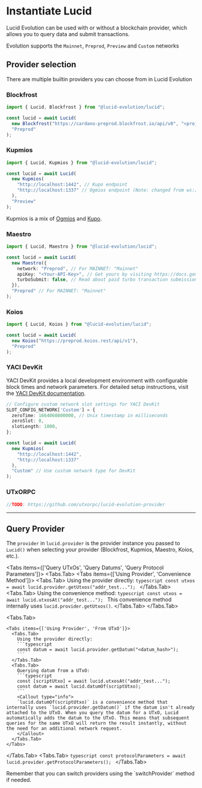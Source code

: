 
# Instantiate Lucid

Lucid Evolution can be used with or without a blockchain provider, which allows you to query data and submit transactions.

Evolution supports the `Mainnet`, `Preprod`, `Preview` and `Custom` networks

## Provider selection

There are multiple builtin providers you can choose from in Lucid Evolution

### Blockfrost

```typescript
import { Lucid, Blockfrost } from "@lucid-evolution/lucid";

const lucid = await Lucid(
  new Blockfrost("https://cardano-preprod.blockfrost.io/api/v0", "<projectId>"),
  "Preprod"
);
```

### Kupmios

```typescript
import { Lucid, Kupmios } from "@lucid-evolution/lucid";

const lucid = await Lucid(
  new Kupmios(
    "http://localhost:1442", // Kupo endpoint
    "http://localhost:1337" // Ogmios endpoint (Note: changed from ws:// to http:// in a release 1 month ago)
  ),
  "Preview"
);
```
Kupmios is a mix of [Ogmios](https://ogmios.dev/) and [Kupo](https://cardanosolutions.github.io/kupo/).


### Maestro
```typescript
import { Lucid, Maestro } from "@lucid-evolution/lucid";

const lucid = await Lucid(
  new Maestro({
    network: "Preprod", // For MAINNET: "Mainnet"
    apiKey: "<Your-API-Key>", // Get yours by visiting https://docs.gomaestro.org/docs/Getting-started/Sign-up-login
    turboSubmit: false, // Read about paid turbo transaction submission feature at https://docs.gomaestro.org/docs/Dapp%20Platform/Turbo%20Transaction
  }),
  "Preprod" // For MAINNET: "Mainnet"
);
```

### Koios
```typescript
import { Lucid, Koios } from "@lucid-evolution/lucid";

const lucid = await Lucid(
  new Koios("https://preprod.koios.rest/api/v1"),
  "Preprod"
);
```

### YACI DevKit
YACI DevKit provides a local development environment with configurable block times and network parameters. For detailed setup instructions, visit the [YACI DevKit documentation](https://devkit.yaci.xyz/tutorials/lucid-evolution/overview).
```typescript
// Configure custom network slot settings for YACI DevKit
SLOT_CONFIG_NETWORK['Custom'] = {
  zeroTime: 1664060800000, // Unix timestamp in milliseconds
  zeroSlot: 0,
  slotLength: 1000,
};

const lucid = await Lucid(
  new Kupmios(
    "http://localhost:1442",
    "http://localhost:1337" 
  ),
  "Custom" // Use custom network type for DevKit
);
```


### UTxORPC
```typescript
//TODO: https://github.com/utxorpc/lucid-evolution-provider
```



---

## Query Provider

The `provider` in `lucid.provider` is the provider instance you passed to `Lucid()` when selecting your provider (Blockfrost, Kupmios, Maestro, Koios, etc.).

<Tabs items={['Query UTxOs', 'Query Datums', 'Query Protocol Parameters']}>
  <Tabs.Tab>
    <Tabs items={['Using Provider', 'Convenience Method']}>
      <Tabs.Tab>
        Using the provider directly:
        ```typescript
        const utxos = await lucid.provider.getUtxos("addr_test...");
        ```
      </Tabs.Tab>
      <Tabs.Tab>
        Using the convenience method:
        ```typescript
        const utxos = await lucid.utxosAt("addr_test...");
        ```
        <Callout type="info">
        This convenience method internally uses `lucid.provider.getUtxos()`.
        </Callout>
      </Tabs.Tab>
    </Tabs>
  </Tabs.Tab>

  <Tabs.Tab>

    <Tabs items={['Using Provider', 'From UTxO']}>
      <Tabs.Tab>
        Using the provider directly:
        ```typescript
        const datum = await lucid.provider.getDatum("<datum_hash>");
        ```
      </Tabs.Tab>
      <Tabs.Tab>
        Querying datum from a UTxO:
        ```typescript
        const [scriptUtxo] = await lucid.utxosAt("addr_test...");
        const datum = await lucid.datumOf(scriptUtxo);
        ```
        <Callout type="info">
        `lucid.datumOf(scriptUtxo)` is a convenience method that internally uses `lucid.provider.getDatum()` if the datum isn't already attached to the UTxO. When you query the datum for a UTxO, Lucid automatically adds the datum to the UTxO. This means that subsequent queries for the same UTxO will return the result instantly, without the need for an additional network request.
        </Callout>
      </Tabs.Tab>
    </Tabs>
  </Tabs.Tab>
  <Tabs.Tab>
    ```typescript
    const protocolParameters = await lucid.provider.getProtocolParameters();
    ```
  </Tabs.Tab>
</Tabs>

<Callout type="info">
Remember that you can switch providers using the `switchProvider` method if needed.
</Callout>